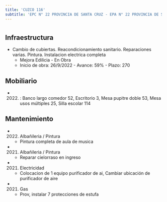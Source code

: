 ```yaml
---
title: 'CUZCO 116'
subtitle: 'EPC N° 22 PROVINCIA DE SANTA CRUZ - EPA N° 22 PROVINCIA DE SANTA CRUZ - JIN B (EPCJC 22/18°)'
---
```


#
## Infraestructura

* Cambio de cubiertas. Reacondicionamiento sanitario. Reparaciones varias. Pintura. Instalacion electrica completa 
    + Mejora Edilicia - En Obra 
    + Inicio de obra: 26/9/2022 - Avance: 59% - Plazo: 270 



## Mobiliario

*  (2022) : Banco largo comedor 52, Escritorio 3, Mesa pupitre doble 53, Mesa usos múltiples 25, Silla escolar 114 





## Mantenimiento

*  (2022) Albañileria / Pintura 
    + Pintura completa de aula de musica

*  (2021) Albañileria / Pintura 
    + Reparar cielorraso en ingreso

*  (2021) Electricidad 
    + Colocacion de 1 equipo purificador de ai, Cambiar ubicación de purificador de aire

*  (2021) Gas 
    + Prov, instalar 7 protecciones de estufa






